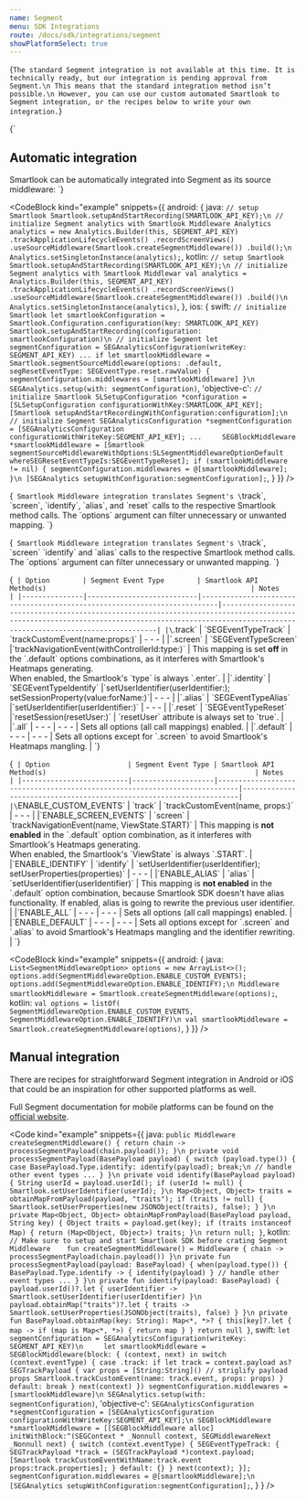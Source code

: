 ```yaml
---
name: Segment
menu: SDK Integrations
route: /docs/sdk/integrations/segment
showPlatformSelect: true
---
```



<Title>Segment integration</Title>

<TextBlock kind="important">{`
The standard Segment integration is not available at this time. It is technically ready, but our integration is pending approval from Segment.\n
This means that the standard integration method isn’t possible.\n
However, you can use our custom automated Smartlook to Segment integration, or the recipes below to write your own integration.
`}</TextBlock>

<TextBlock visibleOn="android,ios">{`
## Automatic integration
Smartlook can be automatically integrated into Segment as its source middleware:
`}</TextBlock>

<CodeBlock
  kind="example"
  snippets={{
    android: {
      java: `
// setup Smartlook
Smartlook.setupAndStartRecording(SMARTLOOK_API_KEY);\n
// initialize Segment analytics with Smartlook Middleware
Analytics analytics = new Analytics.Builder(this, SEGMENT_API_KEY)
        .trackApplicationLifecycleEvents()
        .recordScreenViews()
        .useSourceMiddleware(Smartlook.createSegmentMiddleware())
        .build();\n
Analytics.setSingletonInstance(analytics);
      `,
      kotlin: `
// setup Smartlook
Smartlook.setupAndStartRecording(SMARTLOOK_API_KEY);\n
// initialize Segment analytics with Smartlook Middlewar
val analytics = Analytics.Builder(this, SEGMENT_API_KEY)
        .trackApplicationLifecycleEvents()
        .recordScreenViews()
        .useSourceMiddleware(Smartlook.createSegmentMiddleware())
        .build()\n
Analytics.setSingletonInstance(analytics)
      `,
  },
  ios: {
      swift: `
// initialize Smartlook
let smartlookConfiguration = Smartlook.Configuration.configuration(key: SMARTLOOK_API_KEY)
Smartlook.setupAndStartRecording(configuration: smartlookConfiguration)\n
// initialize Segment
let segmentConfiguration = SEGAnalyticsConfiguration(writeKey: SEGMENT_API_KEY)
...
if let smartlookMiddleware = Smartlook.segmentSourceMiddleware(options: .default, segResetEventType: SEGEventType.reset.rawValue) {
  segmentConfiguration.middlewares = [smartlookMiddleware]
}\n 
SEGAnalytics.setup(with: segmentConfiguration)
`,
      'objective-c': `
// initialize Smartlook
SLSetupConfiguration *configuration = [SLSetupConfiguration configurationWithKey:SMARTLOOK_API_KEY];
[Smartlook setupAndStartRecordingWithConfiguration:configuration];\n
// initialize Segment
SEGAnalyticsConfiguration *segmentConfiguration = [SEGAnalyticsConfiguration configurationWithWriteKey:SEGMENT_API_KEY];
...    
SEGBlockMiddleware *smartlookMiddleware = [Smartlook segmentSourceMiddlewareWithOptions:SLSegmentMiddlewareOptionDefault whereSEGResetEventTypeIs:SEGEventTypeReset];
if (smartlookMiddleware != nil) {
  segmentConfiguration.middlewares = @[smartlookMiddleware];
}\n
[SEGAnalytics setupWithConfiguration:segmentConfiguration];
`,
  }
  }}
/>

<TextBlock visibleOn="ios">{`
Smartlook Middleware integration translates Segment's \`track\`, \`screen\`, \`identify\`, \`alias\`, and \`reset\` calls to the respective Smartlook method calls. The \`options\` argument can filter unnecessary or unwanted mapping.
`}</TextBlock>

<TextBlock visibleOn="android">{`
Smartlook Middleware integration translates Segment's \`track\`,  \`screen\` \`identify\` and \`alias\` calls to the respective Smartlook method calls. The \`options\` argument can filter unnecessary or unwanted mapping.
`}</TextBlock>

<TextBlock visibleOn="ios">{`
| Option        | Segment Event Type        | Smartlook API Method(s)                                                  | Notes                                                                                                                                                                                            |
|---------------|---------------------------|--------------------------------------------------------------------------|--------------------------------------------------------------------------------------------------------------------------------------------------------------------------------------------------|
|\`.track\`     | \`SEGEventTypeTrack\`     | \`trackCustomEvent(name:props:)\`                                        | - - -                                                                                                                                                                                            |
|\`.screen\`    | \`SEGEventTypeScreen\`    |\`trackNavigationEvent(withControllerId:type:)\`                          | This mapping is set **off** in the \`.default\` options combinations, as it interferes with Smartlook's Heatmaps generating. <br /> When enabled, the Smartlook's \`type\` is always \`.enter\`. |
|\`.identity\`  | \`SEGEventTypeIdentify\`  |\`setUserIdentifier(userIdentifier:); setSessionProperty(value:forName:)\`| - - -                                                                                                                                                                                            |
|\`.alias\`     | \`SEGEventTypeAlias\`     |\`setUserIdentifier(userIdentifier:)\`                                    | - - -                                                                                                                                                                                            |
|\`.reset\`     | \`SEGEventTypeReset\`     |\`resetSession(resetUser:)\`                                              | \`resetUser\` attribute is always set to \`true\`.                                                                                                                                               |
|\`.all\`       | - - -                     | - - -                                                                    | Sets all options (all call mappings) enabled.                                                                                                                                                    |
|\`.default\`   | - - -                     | - - -                                                                    | Sets all options except for \`.screen\` to avoid Smartlook's Heatmaps mangling.                                                                                                                  |
`}</TextBlock>

<TextBlock visibleOn="android">{`
| Option                   | Segment Event Type | Smartlook API Method(s)                                                   | Notes                                                                                                                                                                                                   |
|--------------------------|--------------------|---------------------------------------------------------------------------|---------------------------------------------------------------------|
|\`ENABLE_CUSTOM_EVENTS\`  | \`track\`          | \`trackCustomEvent(name, props:)\`                                        | - - -                                                                                                                                                                                                   |
|\`ENABLE_SCREEN_EVENTS\`  | \`screen\`         | \`trackNavigationEvent(name, ViewState.START)\`                           | This mapping is **not enabled** in the \`.default\` option combination, as it interferes with Smartlook's Heatmaps generating. <br /> When enabled, the Smartlook's \`ViewState\` is always \`.START\`. |
|\`ENABLE_IDENTIFY\`       | \`identify\`       | \`setUserIdentifier(userIdentifier); setUserProperties(properties)\`      | - - -                                                                                                                                                                                                   |
|\`ENABLE_ALIAS\`          | \`alias\`          | \`setUserIdentifier(userIdentifier)\`                                     | This mapping is **not enabled** in the \`.default\` option combination, because Smartlook SDK doesn't have alias functionality. If enabled, alias is going to rewrite the previous user identifier.     |
|\`ENABLE_ALL\`            | - - -              | - - -                                                                     | Sets all options (all call mappings) enabled.                                                                                                                                                           |
|\`ENABLE_DEFAULT\`        | - - -              | - - -                                                                     | Sets all options except for \`.screen\` and \`.alias\` to avoid Smartlook's Heatmaps mangling and the identifier rewriting.                                                                             |
`}</TextBlock>

<CodeBlock
  kind="example"
  snippets={{
    android: {
      java: `
List<SegmentMiddlewareOption> options = new ArrayList<>();
options.add(SegmentMiddlewareOption.ENABLE_CUSTOM_EVENTS);
options.add(SegmentMiddlewareOption.ENABLE_IDENTIFY);\n
Middleware smartlookMiddleware = Smartlook.createSegmentMiddleware(options);
      `,
      kotlin: `
val options = listOf(
  SegmentMiddlewareOption.ENABLE_CUSTOM_EVENTS,
  SegmentMiddlewareOption.ENABLE_IDENTIFY)\n
val smartlookMiddleware = Smartlook.createSegmentMiddleware(options)
      `,
  }
  }}
/>

## Manual integration

There are recipes for straightforward Segment integration in Android or iOS that could be an inspiration for other supported platforms as well.

Full Segment documentation for mobile platforms can be found on the [official website](https://segment.com/docs/connections/sources/catalog/).

<Code
  kind="example"
  snippets={{
      java: `
public Middleware createSegmentMiddleware() {
    return chain -> processSegmentPayload(chain.payload());
}\n
private void processSegmentPayload(BasePayload payload) {
    switch (payload.type()) {
        case BasePayload.Type.identify:
            identify(payload);
            break;\n
        // handle other event types ...
    }
}\n
private void identify(BasePayload payload) {
    String userId = payload.userId();
    if (userId != null) {
        Smartlook.setUserIdentifier(userId);
    }\n
    Map<Object, Object> traits = obtainMapFromPayload(payload, "traits");
    if (traits != null) {
        Smartlook.setUserProperties(new JSONObject(traits), false);
    }
}\n
private Map<Object, Object> obtainMapFromPayload(BasePayload payload, String key) {
    Object traits = payload.get(key);
    if (traits instanceof Map) {
        return (Map<Object, Object>) traits;
    }\n
    return null;
}
      `,
      kotlin: `
// Make sure to setup and start Smartlook SDK before crating Segment Middleware   
fun createSegmentMiddleware() = Middleware { chain -> processSegmentPayload(chain.payload()) }\n
private fun processSegmentPayload(payload: BasePayload) {
    when(payload.type()) {
        BasePayload.Type.identify -> {
            identify(payload)
        }
        // handle other event types ...
    }
}\n
private fun identify(payload: BasePayload) {
    payload.userId()?.let { userIdentifier ->
        Smartlook.setUserIdentifier(userIdentifier)
    }\n
    payload.obtainMap("traits")?.let { traits ->
        Smartlook.setUserProperties(JSONObject(traits), false)
    }
}\n
private fun BasePayload.obtainMap(key: String): Map<*, *>? {
    this[key]?.let { map ->
        if (map is Map<*, *>) {
            return map
        }
    }
    return null
}
      `,
      swift: `
let segmentConfiguration = SEGAnalyticsConfiguration(writeKey: SEGMENT_API_KEY)\n    
let smartlookMiddleware = SEGBlockMiddleware(block: { (context, next) in
  switch (context.eventType) {
  case .track:
    if let track = context.payload as? SEGTrackPayload {
      var props = [String:String]()
      // striglify payload props
      Smartlook.trackCustomEvent(name: track.event, props: props)
    }
  default:
    break
  }
  next(context)
})
segmentConfiguration.middlewares = [smartlookMiddleware]\n
SEGAnalytics.setup(with: segmentConfiguration)
          `,
      'objective-c': `
SEGAnalyticsConfiguration *segmentConfiguration = [SEGAnalyticsConfiguration configurationWithWriteKey:SEGMENT_API_KEY];\n
SEGBlockMiddleware *smartlookMiddleware = [[SEGBlockMiddleware alloc] initWithBlock:^(SEGContext * _Nonnull context, SEGMiddlewareNext  _Nonnull next) {
  switch (context.eventType) {
    SEGEventTypeTrack:
    {
      SEGTrackPayload *track = (SEGTrackPayload *)context.payload;
      [Smartlook trackCustomEventWithName:track.event props:track.properties];
    }
    default: {}
  }
  next(context);
}];
segmentConfiguration.middlewares = @[smartlookMiddleware];\n
[SEGAnalytics setupWithConfiguration:segmentConfiguration];
`,
    }
  }
/>
